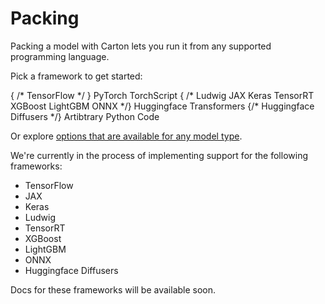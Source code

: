 
# Packing

Packing a model with Carton lets you run it from any supported programming language.

Pick a framework to get started:

<ButtonGrid>
    { /* <ButtonLink href="/docs/packing/tensorflow">TensorFlow</ButtonLink> */ }
    <ButtonLink href="/docs/packing/pytorch">PyTorch</ButtonLink>
    <ButtonLink href="/docs/packing/torchscript">TorchScript</ButtonLink>
    { /* <ButtonLink href="/docs/packing/ludwig">Ludwig</ButtonLink>
    <ButtonLink href="/docs/packing/jax">JAX</ButtonLink>
    <ButtonLink href="/docs/packing/keras">Keras</ButtonLink>
    <ButtonLink href="/docs/packing/tensorrt">TensorRT</ButtonLink>
    <ButtonLink href="/docs/packing/xgboost">XGBoost</ButtonLink>
    <ButtonLink href="/docs/packing/lightgbm">LightGBM</ButtonLink>
    <ButtonLink href="/docs/packing/onnx">ONNX</ButtonLink> */}
    <ButtonLink href="/docs/packing/transformers">Huggingface Transformers</ButtonLink>
    {/* <ButtonLink href="/docs/packing/diffusers">Huggingface Diffusers</ButtonLink> */}
    <ButtonLink href="/docs/packing/python">Artibtrary Python Code</ButtonLink>
</ButtonGrid>

Or explore [options that are available for any model type](/docs/packing/options).

We're currently in the process of implementing support for the following frameworks:

- TensorFlow
- JAX
- Keras
- Ludwig
- TensorRT
- XGBoost
- LightGBM
- ONNX
- Huggingface Diffusers

Docs for these frameworks will be available soon.
